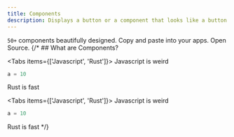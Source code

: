 ```yaml
---
title: Components
description: Displays a button or a component that looks like a button.
---
```


`50+` components beautifully designed. Copy and paste into your apps. Open Source.
{/* ## What are Components?

<Tabs items={['Javascript', 'Rust']}>
  <Tab value="Javascript">
  Javascript is weird
```py
a = 10
```
  </Tab>
  <Tab value="Rust">Rust is fast</Tab>
</Tabs>

<Cards>
  <Card title="Learn more about Next.js" href="https://nextjs.org/docs" />
  <Card title="Learn more about Fumadocs" href="https://fumadocs.vercel.app" />
</Cards>



<Tabs items={['Javascript', 'Rust']}>
  <Tab value="Javascript">
  Javascript is weird
```py
a = 10
```
  </Tab>
  <Tab value="Rust">Rust is fast</Tab>
</Tabs> */}


